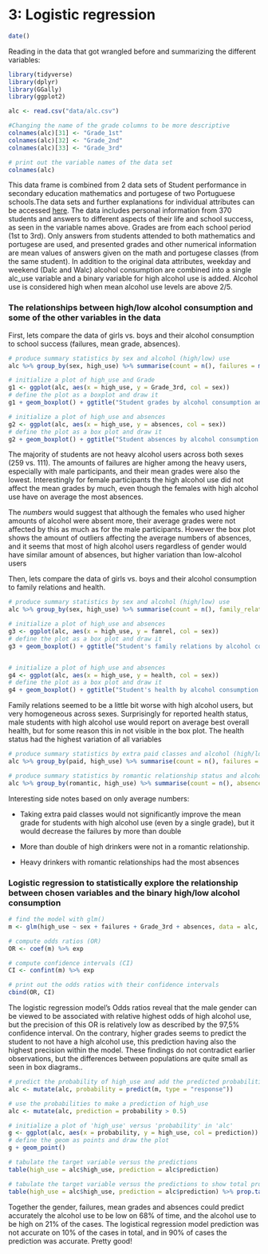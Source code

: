 # 3: Logistic regression

```r

date()

```

Reading in the data that got wrangled before and summarizing the different variables:

```r

library(tidyverse)
library(dplyr)
library(GGally)
library(ggplot2)
```

```r
alc <- read.csv("data/alc.csv")

#Changing the name of the grade columns to be more descriptive
colnames(alc)[31] <- "Grade_1st"
colnames(alc)[32] <- "Grade_2nd"
colnames(alc)[33] <- "Grade_3rd" 

# print out the variable names of the data set
colnames(alc)

```


This data frame is combined from 2 data sets of Student performance in secondary education mathematics and portugese of two Portuguese schools.The data sets and further explanations for individual attributes can be accessed [here](https://archive.ics.uci.edu/ml/datasets/Student+Performance). The data includes personal information from 370 students and answers to different aspects of their life and school success, as seen in the variable names above. Grades are from each school period (1st to 3rd). Only answers from students attended to both mathematics and portugese are used, and presented grades and other numerical information are mean values of answers given on the math and portugese classes (from the same student). In addition to the original data attributes, weekday and weekend (Dalc and Walc) alcohol consumption are combined into a single alc_use variable and a binary variable for high alcohol use is added. Alcohol use is considered high when mean alcohol use levels are above 2/5.

### The relationships between high/low alcohol consumption and some of the other variables in the data

First, lets compare the data of girls vs. boys and their alcohol consumption to school success (failures, mean grade, absences).
```r

# produce summary statistics by sex and alcohol (high/low) use
alc %>% group_by(sex, high_use) %>% summarise(count = n(), failures = mean(failures), mean_grade = mean(Grade_3rd), absences = mean(absences))

# initialize a plot of high_use and Grade
g1 <- ggplot(alc, aes(x = high_use, y = Grade_3rd, col = sex))
# define the plot as a boxplot and draw it
g1 + geom_boxplot() + ggtitle("Student grades by alcohol consumption and sex")

# initialize a plot of high_use and absences
g2 <- ggplot(alc, aes(x = high_use, y = absences, col = sex))
# define the plot as a box plot and draw it
g2 + geom_boxplot() + ggtitle("Student absences by alcohol consumption and sex")

```

The majority of students are not heavy alcohol users across both sexes (259 vs. 111). The amounts of failures are higher among the heavy users, especially with male participants, and their mean grades were also the lowest. Interestingly for female participants the high alcohol use did not affect the mean grades by much, even though the females with high alcohol use have on average the most absences. 

The *numbers* would suggest that although the females who used higher amounts of alcohol were absent more, their average grades were not affected by this as much as for the male participants. However the box plot shows the amount of outliers affecting the average numbers of absences, and it seems that most of high alcohol users regardless of gender would have similar amount of absences, but higher variation than low-alcohol users


Then, lets compare the data of girls vs. boys and their alcohol consumption to family relations and health. 

```r


# produce summary statistics by sex and alcohol (high/low) use
alc %>% group_by(sex, high_use) %>% summarise(count = n(), family_relations = mean(famrel), health = mean(health), )

# initialize a plot of high_use and absences
g3 <- ggplot(alc, aes(x = high_use, y = famrel, col = sex))
# define the plot as a box plot and draw it
g3 + geom_boxplot() + ggtitle("Student's family relations by alcohol consumption and sex")


# initialize a plot of high_use and absences
g4 <- ggplot(alc, aes(x = high_use, y = health, col = sex))
# define the plot as a box plot and draw it
g4 + geom_boxplot() + ggtitle("Student's health by alcohol consumption and sex")

```

Family relations seemed to be a little bit worse with high alcohol users, but very homogeneous across sexes. Surprisingly for reported health status, male students with high alcohol use would report on average best overall health, but for some reason this in not visible in the box plot. The health status had the highest variation of all variables  


```r

# produce summary statistics by extra paid classes and alcohol (high/low) use
alc %>% group_by(paid, high_use) %>% summarise(count = n(), failures = mean(failures), mean_grade = mean(Grade_3rd))

# produce summary statistics by romantic relationship status and alcohol (high/low) use
alc %>% group_by(romantic, high_use) %>% summarise(count = n(), absences = mean(absences))


```


Interesting side notes based on only average numbers:

- Taking extra paid classes would not significantly improve the mean grade for students with high alcohol use (even by a single grade), but it would decrease the failures by more than double

- More than double of high drinkers were not in a romantic relationship. 

- Heavy drinkers with romantic relationships had the most absences


### Logistic regression to statistically explore the relationship between chosen variables and the binary high/low alcohol consumption

```r

# find the model with glm()
m <- glm(high_use ~ sex + failures + Grade_3rd + absences, data = alc, family = "binomial")

# compute odds ratios (OR)
OR <- coef(m) %>% exp

# compute confidence intervals (CI)
CI <- confint(m) %>% exp

# print out the odds ratios with their confidence intervals
cbind(OR, CI)


```

The logistic regression model's Odds ratios reveal that the male gender can be viewed to be associated with relative highest odds of high alcohol use, but the precision of this OR is relatively low as described by the 97,5% confidence interval. On the contrary, higher grades seems to predict the student to not have a high alcohol use, this prediction having also the highest precision within the model. These findings do not contradict earlier observations, but the differences between populations are quite small as seen in box diagrams..

```r

# predict the probability of high_use and add the predicted probabilities to 'alc'
alc <- mutate(alc, probability = predict(m, type = "response"))

# use the probabilities to make a prediction of high_use
alc <- mutate(alc, prediction = probability > 0.5)

# initialize a plot of 'high_use' versus 'probability' in 'alc'
g <- ggplot(alc, aes(x = probability, y = high_use, col = prediction))
# define the geom as points and draw the plot
g + geom_point()

# tabulate the target variable versus the predictions
table(high_use = alc$high_use, prediction = alc$prediction)

# tabulate the target variable versus the predictions to show total proportions
table(high_use = alc$high_use, prediction = alc$prediction) %>% prop.table() %>% addmargins()
```

Together the gender, failures, mean grades and absences could predict accurately the alcohol use to be low on 68% of time, and the alcohol use to be high  on 21% of the cases. The logistical regression model prediction was not accurate on 10% of the cases in total, and in 90% of cases the prediction was accurate. Pretty good! 


